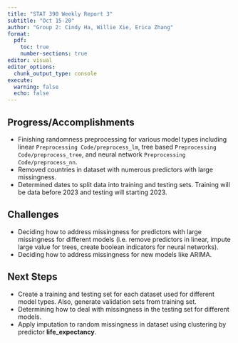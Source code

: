 ```yaml
---
title: "STAT 390 Weekly Report 3"
subtitle: "Oct 15-20"
author: "Group 2: Cindy Ha, Willie Xie, Erica Zhang"
format:
  pdf:
    toc: true
    number-sections: true
editor: visual
editor_options: 
  chunk_output_type: console
execute: 
  warning: false
  echo: false
---
```


## Progress/Accomplishments

-   Finishing randomness preprocessing for various model types including linear `Preprocessing Code/preprocess_lm`, tree based `Preprocessing Code/preprocess_tree`, and neural network `Preprocessing Code/preprocess_nn`.
-   Removed countries in dataset with numerous predictors with large missingness.
-   Determined dates to split data into training and testing sets. Training will be data before 2023 and testing will starting 2023.

## Challenges

-   Deciding how to address missingness for predictors with large missingness for different models (i.e. remove predictors in linear, impute large value for trees, create boolean indicators for neural networks).
-   Deciding how to address missingness for new models like ARIMA.

## Next Steps

-   Create a training and testing set for each dataset used for different model types. Also, generate validation sets from training set.
-   Determining how to deal with missingness in the testing set for different models.
-   Apply imputation to random missingness in dataset using clustering by predictor **life_expectancy**.




